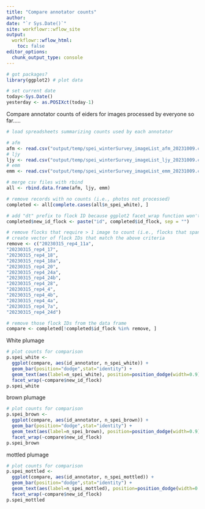 ```yaml
---
title: "Compare annotator counts"
author: 
date: "`r Sys.Date()`"
site: workflowr::wflow_site
output:
  workflowr::wflow_html:
    toc: false
editor_options:
  chunk_output_type: console
---
```


```r
# got packages?
library(ggplot2) # plot data

# set current date
today<-Sys.Date()
yesterday <- as.POSIXct(today-1)
```

Compare annotator counts of eiders for images processed by everyone so far.....

```r
# load spreadsheets summarizing counts used by each annotator

# afm
afm <- read.csv("output/temp/spei_winterSurvey_imageList_afm_20231009.csv")
# ljy
ljy <- read.csv("output/temp/spei_winterSurvey_imageList_ljy_20231009.csv")
# emm
emm <- read.csv("output/temp/spei_winterSurvey_imageList_emm_20231009.csv")

# merge csv files with rbind
all <- rbind.data.frame(afm, ljy, emm)

# remove records with no counts (i.e., photos not processed)
completed <- all[complete.cases(all$n_spei_white), ]

# add "dt" prefix to flock ID because ggplot2 facet_wrap function won't work with IDs that start with a number
completed$new_id_flock <- paste("id", completed$id_flock, sep = "")

# remove flocks that require > 1 image to count (i.e., flocks that span multi images) and flocks not counted by all 3 annotators
# create vector of flock IDs that match the above criteria
remove <- c("20230315_rep4_11a",
"20230315_rep4_17",
"20230315_rep4_18",
"20230315_rep4_18a",
"20230315_rep4_20",
"20230315_rep4_24a",
"20230315_rep4_24b",
"20230315_rep4_28",
"20230315_rep4_4",
"20230315_rep4_4b",
"20230315_rep4_4a",
"20230315_rep4_7a",
"20230315_rep4_24d")

# remove those flock IDs from the data frame
compare <- completed[!completed$id_flock %in% remove, ]
```
White plumage
```r
# plot counts for comparison
p.spei_white <-
  ggplot(compare, aes(id_annotator, n_spei_white)) +
  geom_bar(position="dodge",stat="identity") +
  geom_text(aes(label=n_spei_white), position=position_dodge(width=0.9), vjust=-0.25) +
  facet_wrap(~compare$new_id_flock)
p.spei_white

```
brown plumage
```r
# plot counts for comparison
p.spei_brown <-
  ggplot(compare, aes(id_annotator, n_spei_brown)) +
  geom_bar(position="dodge",stat="identity") +
  geom_text(aes(label=n_spei_brown), position=position_dodge(width=0.9), vjust=-0.25) +
  facet_wrap(~compare$new_id_flock)
p.spei_brown

```
mottled plumage
```r
# plot counts for comparison
p.spei_mottled <-
  ggplot(compare, aes(id_annotator, n_spei_mottled)) +
  geom_bar(position="dodge",stat="identity") +
  geom_text(aes(label=n_spei_mottled), position=position_dodge(width=0.9), vjust=-0.25) +
  facet_wrap(~compare$new_id_flock)
p.spei_mottled

```
